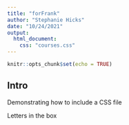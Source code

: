 ```yaml
---
title: "forFrank"
author: "Stephanie Hicks"
date: "10/24/2021"
output:
  html_document:
    css: "courses.css"
---
```


```r
knitr::opts_chunk$set(echo = TRUE)
```

## Intro

Demonstrating how to include a CSS file 

:::keyideas

Letters in the box

:::
